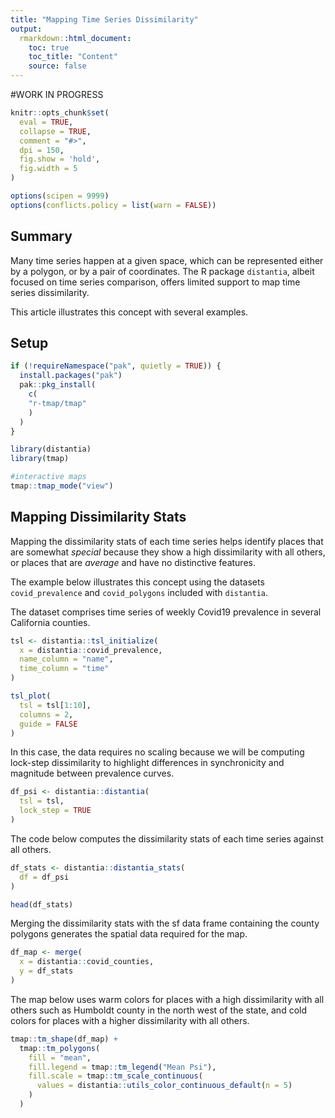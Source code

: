```yaml
---
title: "Mapping Time Series Dissimilarity"
output: 
  rmarkdown::html_document:
    toc: true
    toc_title: "Content"
    source: false
---
```


#WORK IN PROGRESS

```r
knitr::opts_chunk$set(
  eval = TRUE,
  collapse = TRUE,
  comment = "#>",
  dpi = 150,
  fig.show = 'hold',
  fig.width = 5
)

options(scipen = 9999)
options(conflicts.policy = list(warn = FALSE))
```

## Summary

Many time series happen at a given space, which can be represented either by a polygon, or by a pair of coordinates. The R package `distantia`, albeit focused on time series comparison, offers limited support to map time series dissimilarity.

This article illustrates this concept with several examples.

## Setup

```r
if (!requireNamespace("pak", quietly = TRUE)) {
  install.packages("pak")
  pak::pkg_install(
    c(
    "r-tmap/tmap"
    )
  )
}
```

```r
library(distantia)
library(tmap)

#interactive maps 
tmap::tmap_mode("view")
```

## Mapping Dissimilarity Stats

Mapping the dissimilarity stats of each time series  helps identify places that are somewhat *special* because they show a high dissimilarity with all others, or places that are *average* and have no distinctive features.

The example below illustrates this concept using the datasets `covid_prevalence` and `covid_polygons` included with `distantia`.

The dataset comprises time series of weekly Covid19 prevalence in several California counties.

```r
tsl <- distantia::tsl_initialize(
  x = distantia::covid_prevalence,
  name_column = "name",
  time_column = "time"
)

tsl_plot(
  tsl = tsl[1:10],
  columns = 2,
  guide = FALSE
)
```

In this case, the data requires no scaling because we will be computing lock-step dissimilarity to highlight differences in synchronicity and magnitude between prevalence curves.

```r
df_psi <- distantia::distantia(
  tsl = tsl,
  lock_step = TRUE
)
```

The code below computes the dissimilarity stats of each time series against all others.

```r
df_stats <- distantia::distantia_stats(
  df = df_psi
)

head(df_stats)
```

Merging the dissimilarity stats with the sf data frame containing the county polygons generates the spatial data required for the map.

```r
df_map <- merge(
  x = distantia::covid_counties,
  y = df_stats
)
```

The map below uses warm colors for places with a high dissimilarity with all others such as Humboldt county in the north west of the state, and cold colors for places with a higher dissimilarity with all others. 

```r
tmap::tm_shape(df_map) +
  tmap::tm_polygons(
    fill = "mean",
    fill.legend = tmap::tm_legend("Mean Psi"),
    fill.scale = tmap::tm_scale_continuous(
      values = distantia::utils_color_continuous_default(n = 5)
    )
  )
```

